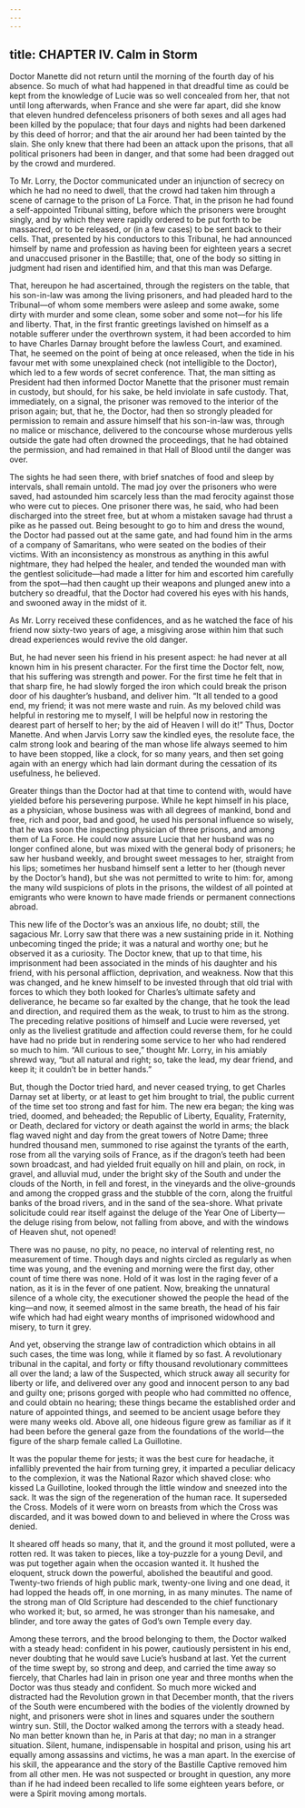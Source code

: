 ```yaml
---
---
---
```

title: CHAPTER IV. Calm in Storm
---

Doctor Manette did not return until the morning of the fourth day of his absence. So much of what had happened in that dreadful time as could be kept from the knowledge of Lucie was so well concealed from her, that not until long afterwards, when France and she were far apart, did she know that eleven hundred defenceless prisoners of both sexes and all ages had been killed by the populace; that four days and nights had been darkened by this deed of horror; and that the air around her had been tainted by the slain. She only knew that there had been an attack upon the prisons, that all political prisoners had been in danger, and that some had been dragged out by the crowd and murdered.

To Mr. Lorry, the Doctor communicated under an injunction of secrecy on which he had no need to dwell, that the crowd had taken him through a scene of carnage to the prison of La Force. That, in the prison he had found a self-appointed Tribunal sitting, before which the prisoners were brought singly, and by which they were rapidly ordered to be put forth to be massacred, or to be released, or (in a few cases) to be sent back to their cells. That, presented by his conductors to this Tribunal, he had announced himself by name and profession as having been for eighteen years a secret and unaccused prisoner in the Bastille; that, one of the body so sitting in judgment had risen and identified him, and that this man was Defarge.

That, hereupon he had ascertained, through the registers on the table, that his son-in-law was among the living prisoners, and had pleaded hard to the Tribunal—of whom some members were asleep and some awake, some dirty with murder and some clean, some sober and some not—for his life and liberty. That, in the first frantic greetings lavished on himself as a notable sufferer under the overthrown system, it had been accorded to him to have Charles Darnay brought before the lawless Court, and examined. That, he seemed on the point of being at once released, when the tide in his favour met with some unexplained check (not intelligible to the Doctor), which led to a few words of secret conference. That, the man sitting as President had then informed Doctor Manette that the prisoner must remain in custody, but should, for his sake, be held inviolate in safe custody. That, immediately, on a signal, the prisoner was removed to the interior of the prison again; but, that he, the Doctor, had then so strongly pleaded for permission to remain and assure himself that his son-in-law was, through no malice or mischance, delivered to the concourse whose murderous yells outside the gate had often drowned the proceedings, that he had obtained the permission, and had remained in that Hall of Blood until the danger was over.

The sights he had seen there, with brief snatches of food and sleep by intervals, shall remain untold. The mad joy over the prisoners who were saved, had astounded him scarcely less than the mad ferocity against those who were cut to pieces. One prisoner there was, he said, who had been discharged into the street free, but at whom a mistaken savage had thrust a pike as he passed out. Being besought to go to him and dress the wound, the Doctor had passed out at the same gate, and had found him in the arms of a company of Samaritans, who were seated on the bodies of their victims. With an inconsistency as monstrous as anything in this awful nightmare, they had helped the healer, and tended the wounded man with the gentlest solicitude—had made a litter for him and escorted him carefully from the spot—had then caught up their weapons and plunged anew into a butchery so dreadful, that the Doctor had covered his eyes with his hands, and swooned away in the midst of it.

As Mr. Lorry received these confidences, and as he watched the face of his friend now sixty-two years of age, a misgiving arose within him that such dread experiences would revive the old danger.

But, he had never seen his friend in his present aspect: he had never at all known him in his present character. For the first time the Doctor felt, now, that his suffering was strength and power. For the first time he felt that in that sharp fire, he had slowly forged the iron which could break the prison door of his daughter’s husband, and deliver him. “It all tended to a good end, my friend; it was not mere waste and ruin. As my beloved child was helpful in restoring me to myself, I will be helpful now in restoring the dearest part of herself to her; by the aid of Heaven I will do it!” Thus, Doctor Manette. And when Jarvis Lorry saw the kindled eyes, the resolute face, the calm strong look and bearing of the man whose life always seemed to him to have been stopped, like a clock, for so many years, and then set going again with an energy which had lain dormant during the cessation of its usefulness, he believed.

Greater things than the Doctor had at that time to contend with, would have yielded before his persevering purpose. While he kept himself in his place, as a physician, whose business was with all degrees of mankind, bond and free, rich and poor, bad and good, he used his personal influence so wisely, that he was soon the inspecting physician of three prisons, and among them of La Force. He could now assure Lucie that her husband was no longer confined alone, but was mixed with the general body of prisoners; he saw her husband weekly, and brought sweet messages to her, straight from his lips; sometimes her husband himself sent a letter to her (though never by the Doctor’s hand), but she was not permitted to write to him: for, among the many wild suspicions of plots in the prisons, the wildest of all pointed at emigrants who were known to have made friends or permanent connections abroad.

This new life of the Doctor’s was an anxious life, no doubt; still, the sagacious Mr. Lorry saw that there was a new sustaining pride in it. Nothing unbecoming tinged the pride; it was a natural and worthy one; but he observed it as a curiosity. The Doctor knew, that up to that time, his imprisonment had been associated in the minds of his daughter and his friend, with his personal affliction, deprivation, and weakness. Now that this was changed, and he knew himself to be invested through that old trial with forces to which they both looked for Charles’s ultimate safety and deliverance, he became so far exalted by the change, that he took the lead and direction, and required them as the weak, to trust to him as the strong. The preceding relative positions of himself and Lucie were reversed, yet only as the liveliest gratitude and affection could reverse them, for he could have had no pride but in rendering some service to her who had rendered so much to him. “All curious to see,” thought Mr. Lorry, in his amiably shrewd way, “but all natural and right; so, take the lead, my dear friend, and keep it; it couldn’t be in better hands.”

But, though the Doctor tried hard, and never ceased trying, to get Charles Darnay set at liberty, or at least to get him brought to trial, the public current of the time set too strong and fast for him. The new era began; the king was tried, doomed, and beheaded; the Republic of Liberty, Equality, Fraternity, or Death, declared for victory or death against the world in arms; the black flag waved night and day from the great towers of Notre Dame; three hundred thousand men, summoned to rise against the tyrants of the earth, rose from all the varying soils of France, as if the dragon’s teeth had been sown broadcast, and had yielded fruit equally on hill and plain, on rock, in gravel, and alluvial mud, under the bright sky of the South and under the clouds of the North, in fell and forest, in the vineyards and the olive-grounds and among the cropped grass and the stubble of the corn, along the fruitful banks of the broad rivers, and in the sand of the sea-shore. What private solicitude could rear itself against the deluge of the Year One of Liberty—the deluge rising from below, not falling from above, and with the windows of Heaven shut, not opened!

There was no pause, no pity, no peace, no interval of relenting rest, no measurement of time. Though days and nights circled as regularly as when time was young, and the evening and morning were the first day, other count of time there was none. Hold of it was lost in the raging fever of a nation, as it is in the fever of one patient. Now, breaking the unnatural silence of a whole city, the executioner showed the people the head of the king—and now, it seemed almost in the same breath, the head of his fair wife which had had eight weary months of imprisoned widowhood and misery, to turn it grey.

And yet, observing the strange law of contradiction which obtains in all such cases, the time was long, while it flamed by so fast. A revolutionary tribunal in the capital, and forty or fifty thousand revolutionary committees all over the land; a law of the Suspected, which struck away all security for liberty or life, and delivered over any good and innocent person to any bad and guilty one; prisons gorged with people who had committed no offence, and could obtain no hearing; these things became the established order and nature of appointed things, and seemed to be ancient usage before they were many weeks old. Above all, one hideous figure grew as familiar as if it had been before the general gaze from the foundations of the world—the figure of the sharp female called La Guillotine.

It was the popular theme for jests; it was the best cure for headache, it infallibly prevented the hair from turning grey, it imparted a peculiar delicacy to the complexion, it was the National Razor which shaved close: who kissed La Guillotine, looked through the little window and sneezed into the sack. It was the sign of the regeneration of the human race. It superseded the Cross. Models of it were worn on breasts from which the Cross was discarded, and it was bowed down to and believed in where the Cross was denied.

It sheared off heads so many, that it, and the ground it most polluted, were a rotten red. It was taken to pieces, like a toy-puzzle for a young Devil, and was put together again when the occasion wanted it. It hushed the eloquent, struck down the powerful, abolished the beautiful and good. Twenty-two friends of high public mark, twenty-one living and one dead, it had lopped the heads off, in one morning, in as many minutes. The name of the strong man of Old Scripture had descended to the chief functionary who worked it; but, so armed, he was stronger than his namesake, and blinder, and tore away the gates of God’s own Temple every day.

Among these terrors, and the brood belonging to them, the Doctor walked with a steady head: confident in his power, cautiously persistent in his end, never doubting that he would save Lucie’s husband at last. Yet the current of the time swept by, so strong and deep, and carried the time away so fiercely, that Charles had lain in prison one year and three months when the Doctor was thus steady and confident. So much more wicked and distracted had the Revolution grown in that December month, that the rivers of the South were encumbered with the bodies of the violently drowned by night, and prisoners were shot in lines and squares under the southern wintry sun. Still, the Doctor walked among the terrors with a steady head. No man better known than he, in Paris at that day; no man in a stranger situation. Silent, humane, indispensable in hospital and prison, using his art equally among assassins and victims, he was a man apart. In the exercise of his skill, the appearance and the story of the Bastille Captive removed him from all other men. He was not suspected or brought in question, any more than if he had indeed been recalled to life some eighteen years before, or were a Spirit moving among mortals.